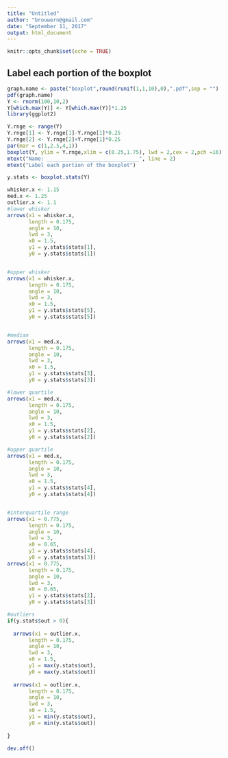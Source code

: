 ```yaml
---
title: "Untitled"
author: "brouwern@gmail.com"
date: "September 11, 2017"
output: html_document
---
```


```r
knitr::opts_chunk$set(echo = TRUE)
```

## Label each portion of the boxplot


```r
graph.name <- paste("boxplot",round(runif(1,1,10),0),".pdf",sep = "")
pdf(graph.name)
Y <- rnorm(100,10,2)
Y[which.max(Y)] <- Y[which.max(Y)]*1.25
library(ggplot2)

Y.rnge <- range(Y)
Y.rnge[1] <- Y.rnge[1]-Y.rnge[1]*0.25
Y.rnge[2] <- Y.rnge[2]+Y.rnge[1]*0.25
par(mar = c(1,2.5,4,1))
boxplot(Y, ylim = Y.rnge,xlim = c(0.25,1.75), lwd = 2,cex = 2,pch =16)
mtext("Name: ______________________________", line = 2)
mtext("Label each portion of the boxplot")

y.stats <- boxplot.stats(Y)

whisker.x <- 1.15
med.x <- 1.25
outlier.x <- 1.1
#lower whisker
arrows(x1 = whisker.x,
       length = 0.175, 
       angle = 10,
       lwd = 3,
       x0 = 1.5,
       y1 = y.stats$stats[1],
       y0 = y.stats$stats[1])


#upper whisker
arrows(x1 = whisker.x,
       length = 0.175, 
       angle = 10,
       lwd = 3,
       x0 = 1.5,
       y1 = y.stats$stats[5],
       y0 = y.stats$stats[5])


#median
arrows(x1 = med.x,
       length = 0.175, 
       angle = 10,
       lwd = 3,
       x0 = 1.5,
       y1 = y.stats$stats[3],
       y0 = y.stats$stats[3])

#lower quartile
arrows(x1 = med.x,
       length = 0.175, 
       angle = 10,
       lwd = 3,
       x0 = 1.5,
       y1 = y.stats$stats[2],
       y0 = y.stats$stats[2])

#upper quartile
arrows(x1 = med.x,
       length = 0.175, 
       angle = 10,
       lwd = 3,
       x0 = 1.5,
       y1 = y.stats$stats[4],
       y0 = y.stats$stats[4])


#interquartile range
arrows(x1 = 0.775,
       length = 0.175, 
       angle = 10,
       lwd = 3,
       x0 = 0.65,
       y1 = y.stats$stats[4],
       y0 = y.stats$stats[3])
arrows(x1 = 0.775,
       length = 0.175, 
       angle = 10,
       lwd = 3,
       x0 = 0.65,
       y1 = y.stats$stats[2],
       y0 = y.stats$stats[3])

#outliers
if(y.stats$out > 0){
  
  arrows(x1 = outlier.x,
       length = 0.175, 
       angle = 10,
       lwd = 3,
       x0 = 1.5,
       y1 = max(y.stats$out),
       y0 = max(y.stats$out))
  
  arrows(x1 = outlier.x,
       length = 0.175, 
       angle = 10,
       lwd = 3,
       x0 = 1.5,
       y1 = min(y.stats$out),
       y0 = min(y.stats$out))
  
}

dev.off()
```

